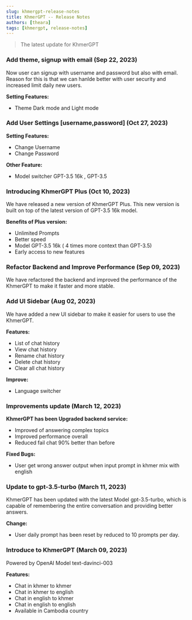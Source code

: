 ```yaml
---
slug: khmergpt-release-notes
title: KhmerGPT -- Release Notes
authors: [theara]
tags: [khmergpt, release-notes]
---
```


> The latest update for KhmerGPT

### Add theme, signup with email (Sep 22, 2023)

Now user can signup with username and password but also with email. 
Reason for this is that we can hanlde better with user security and increased limit daily new users.

**Setting Features:**

- Theme Dark mode and Light mode

### Add User Settings [username,password] (Oct 27, 2023)

**Setting Features:**

- Change Username
- Change Password

**Other Feature:**

- Model switcher GPT-3.5 16k , GPT-3.5

### Introducing KhmerGPT Plus (Oct 10, 2023)

We have released a new version of KhmerGPT Plus. This new version is built on top of the latest version of GPT-3.5 16k model.

**Benefits of Plus version:**

- Unlimited Prompts
- Better speed
- Model GPT-3.5 16k ( 4 times more context than GPT-3.5)
- Early access to new features

### Refactor Backend and Improve Performance (Sep 09, 2023)

We have refactored the backend and improved the performance of the KhmerGPT to make it faster and more stable.

### Add UI Sidebar (Aug 02, 2023)

We have added a new UI sidebar to make it easier for users to use the KhmerGPT.

**Features:**

- List of chat history
- View chat history
- Rename chat history
- Delete chat history
- Clear all chat history

**Improve:**

- Language switcher

### Improvements update (March 12, 2023)

**KhmerGPT has been Upgraded backend service:**

- Improved of answering complex topics
- Improved performance overall
- Reduced fail chat 90% better than before

**Fixed Bugs:**

- User get wrong answer output when input prompt in khmer mix with english

### Update to gpt-3.5-turbo (March 11, 2023)

KhmerGPT has been updated with the latest Model gpt-3.5-turbo, which is capable of remembering the entire conversation and providing better answers.

**Change:**

- User daily prompt has been reset by reduced to 10 prompts per day.

### Introduce to KhmerGPT (March 09, 2023)

Powered by OpenAI Model text-davinci-003

**Features:**

- Chat in khmer to khmer
- Chat in khmer to english
- Chat in english to khmer
- Chat in english to english
- Available in Cambodia country
